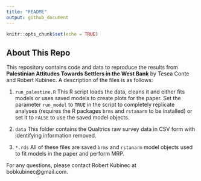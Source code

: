 ```yaml
---
title: "README"
output: github_document
---
```


```r
knitr::opts_chunk$set(echo = TRUE)
```

## About This Repo

This repository contains code and data to reproduce the results from **Palestinian Attitudes Towards Settlers in the West Bank** by Tesea Conte and Robert Kubinec. A description of the files is as follows:

1.  `run_palestine.R` This R script loads the data, cleans it and either fits models or uses saved models to create plots for the paper. Set the parameter `run_model` to `TRUE` in the script to completely replicate analyses (requires the R packages `brms` and `rstanarm` to be installed) or set it to `FALSE` to use the saved model objects.

2.  `data` This folder contains the Qualtrics raw survey data in CSV form with identifying information removed.

3.  `*.rds` All of these files are saved `brms` and `rstanarm` model objects used to fit models in the paper and perform MRP.

For any questions, please contact Robert Kubinec at bobkubinec@gmail.com.
